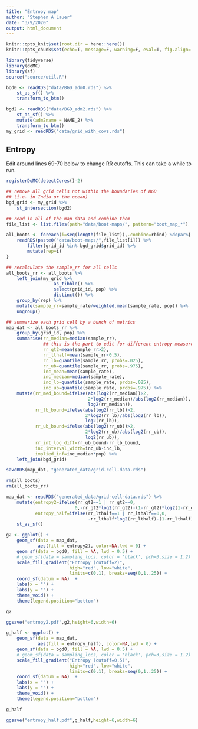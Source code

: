 ```yaml
---
title: "Entropy map"
author: "Stephen A Lauer"
date: "3/9/2020"
output: html_document
---
```


```r
knitr::opts_knit$set(root.dir = here::here())
knitr::opts_chunk$set(echo=T, message=F, warning=F, eval=T, fig.align='center', fig.pos='ht')
```

```r
library(tidyverse)
library(doMC)
library(sf)
source("source/util.R")
```

```r
bgd0 <- readRDS("data/BGD_adm0.rds") %>% 
    st_as_sf() %>%
    transform_to_btm()

bgd2 <- readRDS("data/BGD_adm2.rds") %>% 
    st_as_sf() %>%
    mutate(adm2name = NAME_2) %>%
    transform_to_btm()
my_grid <- readRDS("data/grid_with_covs.rds")
```


## Entropy

Edit around lines 69-70 below to change RR cutoffs.
This can take a while to run.

```r
registerDoMC(detectCores()-2)

## remove all grid cells not within the boundaries of BGD
## (i.e. in India or the ocean)
bgd_grid <- my_grid %>% 
    st_intersection(bgd2)

## read in all of the map data and combine them
file_list <- list.files(path="data/boot-maps/", pattern="boot_map_*")

all_boots <- foreach(i=seq(length(file_list)),.combine=rbind) %dopar%{
    readRDS(paste0("data/boot-maps/",file_list[i])) %>%
        filter(grid_id %in% bgd_grid$grid_id) %>% 
        mutate(rep=i)
}

## recalculate the sample_rr for all cells
all_boots_rr <- all_boots %>%
    left_join(my_grid %>% 
                  as_tibble() %>% 
                  select(grid_id, pop) %>% 
                  distinct()) %>% 
    group_by(rep) %>% 
    mutate(sample_rr=sample_rate/weighted.mean(sample_rate, pop)) %>% 
    ungroup()

## summarize each grid cell by a bunch of metrics
map_dat <- all_boots_rr %>% 
    group_by(grid_id, pop) %>%
    summarise(rr_median=median(sample_rr),
              ## this is the part to edit for different entropy measures
              rr_gt2=mean(sample_rr>2),
              rr_lthalf=mean(sample_rr<0.5),
              rr_lb=quantile(sample_rr, probs=.025),
              rr_ub=quantile(sample_rr, probs=.975),
              inc_mean=mean(sample_rate),
              inc_median=median(sample_rate),
              inc_lb=quantile(sample_rate, probs=.025),
              inc_ub=quantile(sample_rate, probs=.975)) %>%
    mutate(rr_med_bound=ifelse(abs(log2(rr_median))>2,
                               2*log2(rr_median)/abs(log2(rr_median)),
                               log2(rr_median)),
           rr_lb_bound=ifelse(abs(log2(rr_lb))>2,
                              2*log2(rr_lb)/abs(log2(rr_lb)),
                              log2(rr_lb)),
           rr_ub_bound=ifelse(abs(log2(rr_ub))>2,
                              2*log2(rr_ub)/abs(log2(rr_ub)),
                              log2(rr_ub)),
           rr_int_log_diff=rr_ub_bound-rr_lb_bound,
           inc_interval_width=inc_ub-inc_lb,
           implied_inf=inc_median*pop) %>% 
    left_join(bgd_grid)

saveRDS(map_dat, "generated_data/grid-cell-data.rds")

rm(all_boots)
rm(all_boots_rr)
```

```r
map_dat <- readRDS("generated_data/grid-cell-data.rds") %>%
    mutate(entropy2=ifelse(rr_gt2==1 | rr_gt2==0,
                          0,-rr_gt2*log2(rr_gt2)-(1-rr_gt2)*log2(1-rr_gt2)),
           entropy_half=ifelse(rr_lthalf==1 | rr_lthalf==0,0,
                               -rr_lthalf*log2(rr_lthalf)-(1-rr_lthalf)*log2(1-rr_lthalf))) %>% 
    st_as_sf()

g2 <- ggplot() +
    geom_sf(data = map_dat,
            aes(fill = entropy2), color=NA,lwd = 0) +
    geom_sf(data = bgd0, fill = NA, lwd = 0.5) +
    # geom_sf(data = sampling_locs, color = 'black', pch=3,size = 1.2) +
    scale_fill_gradient("Entropy (cutoff=2)",
                        high="red", low="white",
                        limits=c(0,1), breaks=seq(0,1,.25)) +
    coord_sf(datum = NA)  +
    labs(x = "") +
    labs(y = "") +
    theme_void() +
    theme(legend.position="bottom")

g2

ggsave("entropy2.pdf",g2,height=6,width=6)

g_half <- ggplot() +
    geom_sf(data = map_dat,
            aes(fill = entropy_half), color=NA,lwd = 0) +
    geom_sf(data = bgd0, fill = NA, lwd = 0.5) +
    # geom_sf(data = sampling_locs, color = 'black', pch=3,size = 1.2) +
    scale_fill_gradient("Entropy (cutoff=0.5)",
                        high="red", low="white",
                        limits=c(0,1), breaks=seq(0,1,.25)) +
    coord_sf(datum = NA)  +
    labs(x = "") +
    labs(y = "") +
    theme_void() +
    theme(legend.position="bottom")

g_half

ggsave("entropy_half.pdf",g_half,height=6,width=6)
```
